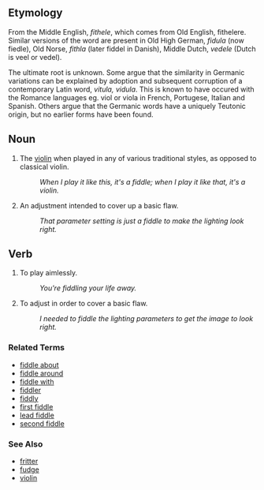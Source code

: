 {{rfc}}
==Etymology==
From the Middle English, ''fithele'', which comes from Old English, fithelere. Similar versions of the word are present in Old High German, ''fidula'' (now fiedle), Old Norse, ''fithla'' (later fiddel in Danish), Middle Dutch, ''vedele'' (Dutch is veel or vedel).

The ultimate root is unknown. Some argue that the similarity in Germanic variations can be explained by adoption and subsequent corruption of a contemporary Latin word, ''vitula, vidula''. This is known to have occured with the Romance languages eg. viol or viola in French, Portugese, Italian and Spanish. Others argue that the Germanic words have a uniquely Teutonic origin, but no earlier forms have been found.

==Noun==
# The [[violin]] when played in any of various traditional styles, as opposed to classical violin.
#: ''When I play it like this, it's a fiddle; when I play it like that, it's a violin.''
# An adjustment intended to cover up a basic flaw.
#: ''That parameter setting is just a fiddle to make the lighting look right.''

==Verb==
# To play aimlessly.
#: ''You're fiddling your life away.''
# To adjust in order to cover a basic flaw.
#: ''I needed to fiddle the lighting parameters to get the image to look right.''

===Related Terms===
*[[fiddle about]]
*[[fiddle around]]
*[[fiddle with]]
*[[fiddler]]
*[[fiddly]]
*[[first fiddle]]
*[[lead fiddle]]
*[[second fiddle]]

===See Also===
*[[fritter]]
*[[fudge]]
*[[violin]]